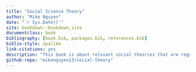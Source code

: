 ```yaml
--- 
title: "Social Science Theory"
author: "Mike Nguyen"
date: "`r Sys.Date()`"
site: bookdown::bookdown_site
documentclass: book
bibliography: [book.bib, packages.bib, references.bib]
biblio-style: apalike
link-citations: yes
description: "This book is about relevant social theories that are regularly used in social sciences"
github-repo: "mikenguyen13/social-theory"
---
```


